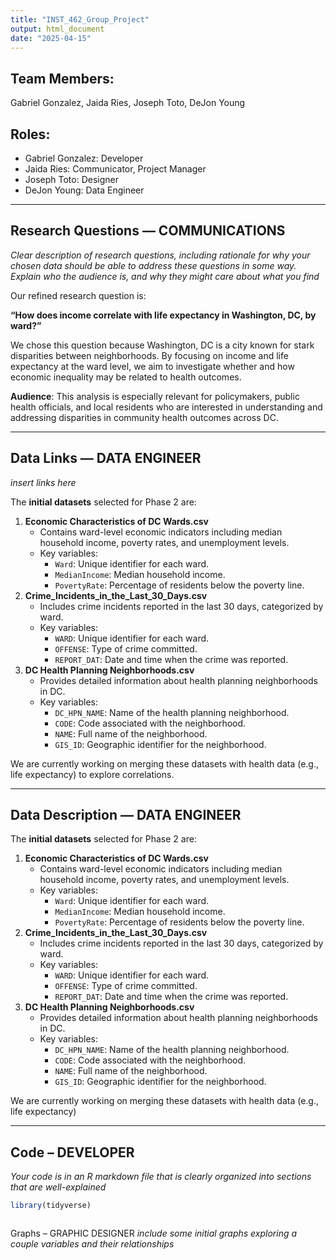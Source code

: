 ```yaml
---
title: "INST_462_Group_Project"
output: html_document
date: "2025-04-15"
---
```


## Team Members:
Gabriel Gonzalez, Jaida Ries, Joseph Toto, DeJon Young
 

## Roles:
- Gabriel Gonzalez: Developer 
- Jaida Ries: Communicator, Project Manager
- Joseph Toto: Designer
- DeJon Young: Data Engineer

---

## Research Questions — COMMUNICATIONS
*Clear description of research questions, including rationale for why your chosen data should be able to address these questions in some way. Explain who the audience is, and why they might care about what you find*

Our refined research question is:

**"How does income correlate with life expectancy in Washington, DC, by ward?"**

We chose this question because Washington, DC is a city known for stark disparities between neighborhoods. By focusing on income and life expectancy at the ward level, we aim to investigate whether and how economic inequality may be related to health outcomes.

**Audience**: This analysis is especially relevant for policymakers, public health officials, and local residents who are interested in understanding and addressing disparities in community health outcomes across DC.

---

## Data Links — DATA ENGINEER
*insert links here*

The **initial datasets** selected for Phase 2 are:

1. **Economic Characteristics of DC Wards.csv**  
   - Contains ward-level economic indicators including median household income, poverty rates, and unemployment levels.
   - Key variables:
     - `Ward`: Unique identifier for each ward.
     - `MedianIncome`: Median household income.
     - `PovertyRate`: Percentage of residents below the poverty line.

2. **Crime_Incidents_in_the_Last_30_Days.csv**  
   - Includes crime incidents reported in the last 30 days, categorized by ward.
   - Key variables:
     - `WARD`: Unique identifier for each ward.
     - `OFFENSE`: Type of crime committed.
     - `REPORT_DAT`: Date and time when the crime was reported.

3. **DC Health Planning Neighborhoods.csv**  
   - Provides detailed information about health planning neighborhoods in DC.
   - Key variables:
     - `DC_HPN_NAME`: Name of the health planning neighborhood.
     - `CODE`: Code associated with the neighborhood.
     - `NAME`: Full name of the neighborhood.
     - `GIS_ID`: Geographic identifier for the neighborhood.

We are currently working on merging these datasets with health data (e.g., life expectancy) to explore correlations.

---

## Data Description — DATA ENGINEER

The **initial datasets** selected for Phase 2 are:

1. **Economic Characteristics of DC Wards.csv**  
   - Contains ward-level economic indicators including median household income, poverty rates, and unemployment levels.
   - Key variables:
     - `Ward`: Unique identifier for each ward.
     - `MedianIncome`: Median household income.
     - `PovertyRate`: Percentage of residents below the poverty line.

2. **Crime_Incidents_in_the_Last_30_Days.csv**  
   - Includes crime incidents reported in the last 30 days, categorized by ward.
   - Key variables:
     - `WARD`: Unique identifier for each ward.
     - `OFFENSE`: Type of crime committed.
     - `REPORT_DAT`: Date and time when the crime was reported.

3. **DC Health Planning Neighborhoods.csv**  
   - Provides detailed information about health planning neighborhoods in DC.
   - Key variables:
     - `DC_HPN_NAME`: Name of the health planning neighborhood.
     - `CODE`: Code associated with the neighborhood.
     - `NAME`: Full name of the neighborhood.
     - `GIS_ID`: Geographic identifier for the neighborhood.

We are currently working on merging these datasets with health data (e.g., life expectancy)

---

## Code -- DEVELOPER
*Your code is in an R markdown file that is clearly organized into sections that are well-explained*
```r
library(tidyverse)
```



```r

```



Graphs -- GRAPHIC DESIGNER 
*include some initial graphs exploring a couple variables and their relationships*

```r

```
